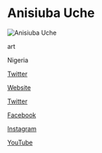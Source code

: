 # Anisiuba Uche

![Anisiuba Uche](https://pbs.twimg.com/media/DdE-z-VXcAAxqzH.jpg)

<Skills>

art

</Skills>

<Location>

Nigeria

</Location>

<Personal>

[Twitter](https://twitter.com/Anisiuba_Uche)

</Personal>

<Business>

[Website](https://www.quadronstudios.com)

[Twitter](https://twitter.com/QuadronStudios)

[Facebook](https://web.facebook.com/quadronstudios)

[Instagram](https://www.instagram.com/quadronstudios)

[YouTube](https://www.youtube.com/channel/UC-MGmBAJAE_p7sD9skVbTRw/videos?shelf_id=0&view=0&sort=dd)

</Business>


